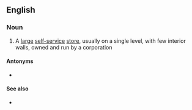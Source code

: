 {{also|big-box}}
==English==

===Noun===
{{en-noun|head=[[big]] [[box]]|big boxes}}

# A [[large]] [[self-service]] [[store]], usually on a single level, with few interior walls, owned and run by a corporation

====Antonyms====
* {{sense|large store owned and run by a corporation}} {{l|en|mom and pop}}

====See also====
* {{l|en|hypermarket}}